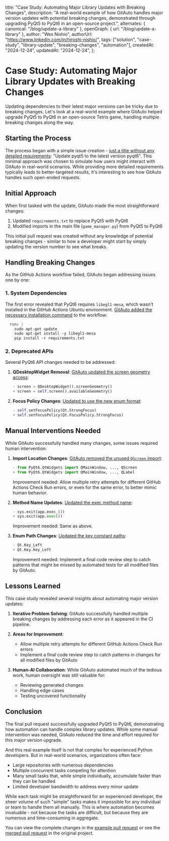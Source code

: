   title: "Case Study: Automating Major Library Updates with Breaking Changes",
  description:
    "A real-world example of how GitAuto handles major version updates with potential breaking changes, demonstrated through upgrading PyQt5 to PyQt6 in an open-source project.",
  alternates: { canonical: "/blog/update-a-library" },
  openGraph: { url: "/blog/update-a-library" },
  author: "Wes Nishio",
  authorUrl: "https://www.linkedin.com/in/hiroshi-nishio/",
  tags: ["solution", "case-study", "library-update", "breaking-changes", "automation"],
  createdAt: "2024-12-24",
  updatedAt: "2024-12-24",
};

# Case Study: Automating Major Library Updates with Breaking Changes

Updating dependencies to their latest major versions can be tricky due to breaking changes. Let's look at a real-world example where GitAuto helped upgrade PyQt5 to PyQt6 in an open-source Tetris game, handling multiple breaking changes along the way.

## Starting the Process

The process began with a simple issue creation - [just a title without any detailed requirements](https://github.com/hiroshinishio/tetris/issues/71): "Update pyqt5 to the latest version pyqt6". This minimal approach was chosen to simulate how users might interact with GitAuto in real-world scenarios. While providing more detailed requirements typically leads to better-targeted results, it's interesting to see how GitAuto handles such open-ended requests.

## Initial Approach

When first tasked with the update, GitAuto made the most straightforward changes:

1. Updated `requirements.txt` to replace PyQt5 with PyQt6
2. Modified imports in the main file (`game_manager.py`) from PyQt5 to PyQt6

This initial pull request was created without any knowledge of potential breaking changes - similar to how a developer might start by simply updating the version number to see what breaks.

## Handling Breaking Changes

As the GitHub Actions workflow failed, GitAuto began addressing issues one by one:

### 1. System Dependencies

The first error revealed that PyQt6 requires `libegl1-mesa`, which wasn't installed in the GitHub Actions Ubuntu environment. [GitAuto added the necessary installation command](https://github.com/hiroshinishio/tetris/pull/75/commits/f3c4391f110c737bc42a8c7458abd69ecaf47351) to the workflow:

```diff:.github/workflows/test-ubuntu.yaml
  run: |
    sudo apt-get update
    sudo apt-get install -y libegl1-mesa
    pip install -r requirements.txt
```

### 2. Deprecated APIs

Several PyQt6 API changes needed to be addressed:

1. **QDesktopWidget Removal**: [GitAuto updated the screen geometry access](https://github.com/hiroshinishio/tetris/pull/75/commits/5a2dc1ac850e98744de97bfc7f9961da8755bf29):

   ```diff:game_manager/game_manager.py
   - screen = QDesktopWidget().screenGeometry()
   + screen = self.screen().availableGeometry()
   ```

2. **Focus Policy Changes**: [Updated to use the new enum format](https://github.com/hiroshinishio/tetris/pull/75/commits/a0e7e0ec9597f200d44a96f5f77fd4c1f26e6156):
   ```diff:game_manager/game_manager.py
   - self.setFocusPolicy(Qt.StrongFocus)
   + self.setFocusPolicy(Qt.FocusPolicy.StrongFocus)
   ```

## Manual Interventions Needed

While GitAuto successfully handled many changes, some issues required human intervention:

1. **Import Location Changes**: [GitAuto removed the unused `QScreen` import](https://github.com/hiroshinishio/tetris/pull/75/commits/a1a662d1a316951ae009e1a7b560dee2ef862924):

   ```diff:game_manager/game_manager.py
   - from PyQt6.QtWidgets import QMainWindow, ..., QScreen
   + from PyQt6.QtWidgets import QMainWindow, ..., QLabel
   ```

   Improvement needed: Allow multiple retry attempts for different GitHub Actions Check Run errors, or even for the same error, to better mimic human behavior.

2. **Method Name Updates**: [Updated the exec method name](https://github.com/hiroshinishio/tetris/pull/75/commits/5699a884dcbcf928af4c7849fdd3a0e33fe8ab58):

   ```diff:game_manager/game_manager.py
   - sys.exit(app.exec_())
   + sys.exit(app.exec())
   ```

   Improvement needed: Same as above.

3. **Enum Path Changes**: [Updated the key constant paths](https://github.com/hiroshinishio/tetris/pull/75/commits/ea7a5d902e55ae05cd71664ccafba6310055700f):

   ```diff:game_manager/game_manager.py
   - Qt.Key_Left
   + Qt.Key.Key_Left
   ```

   Improvement needed: Implement a final code review step to catch patterns that might be missed by automated tests for all modified files by GitAuto.

## Lessons Learned

This case study revealed several insights about automating major version updates:

1. **Iterative Problem Solving**: GitAuto successfully handled multiple breaking changes by addressing each error as it appeared in the CI pipeline.

2. **Areas for Improvement**:

   - Allow multiple retry attempts for different GitHub Actions Check Run errors
   - Implement a final code review step to catch patterns in changes for all modified files by GitAuto

3. **Human-AI Collaboration**: While GitAuto automated much of the tedious work, human oversight was still valuable for:
   - Reviewing generated changes
   - Handling edge cases
   - Testing uncovered functionality

## Conclusion

The final pull request successfully upgraded PyQt5 to PyQt6, demonstrating how automation can handle complex library updates. While some manual intervention was needed, GitAuto reduced the time and effort required for this major version upgrade.

And this real example itself is not that complex for experienced Python developers. But in real-world scenarios, organizations often face:

- Large repositories with numerous dependencies
- Multiple concurrent tasks competing for attention
- Many small tasks that, while simple individually, accumulate faster than they can be handled
- Limited developer bandwidth to address every minor update

While each task might be straightforward for an experienced developer, the sheer volume of such "simple" tasks makes it impossible for any individual or team to handle them all manually. This is where automation becomes invaluable - not because the tasks are difficult, but because they are numerous and time-consuming in aggregate.

You can view the complete changes in the [example pull request](https://github.com/hiroshinishio/tetris/pull/75) or see the [merged pull request](https://github.com/seigot/tetris/pull/145) in the original project.
